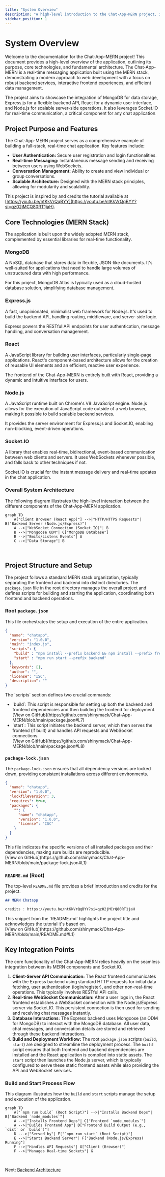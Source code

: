 ```yaml
---
title: "System Overview"
description: "A high-level introduction to the Chat-App-MERN project, its purpose, and core technologies."
sidebar_position: 1
---
```

 # System Overview

Welcome to the documentation for the Chat-App-MERN project! This document provides a high-level overview of the application, outlining its purpose, core technologies, and fundamental architecture. The Chat-App-MERN is a real-time messaging application built using the MERN stack, demonstrating a modern approach to web development with a focus on robust backend services, interactive frontend experiences, and efficient data management.

The project aims to showcase the integration of MongoDB for data storage, Express.js for a flexible backend API, React for a dynamic user interface, and Node.js for scalable server-side operations. It also leverages Socket.IO for real-time communication, a critical component for any chat application.

## Project Purpose and Features

The Chat-App-MERN project serves as a comprehensive example of building a full-stack, real-time chat application. Key features include:

*   **User Authentication:** Secure user registration and login functionalities.
*   **Real-time Messaging:** Instantaneous message sending and receiving between users using WebSockets.
*   **Conversation Management:** Ability to create and view individual or group conversations.
*   **Scalable Architecture:** Designed with the MERN stack principles, allowing for modularity and scalability.

This project is inspired by and credits the tutorial available at [https://youtu.be/ntKkVrQqBYY](https://youtu.be/ntKkVrQqBYY?si=qz02jMCQ80RT1jaH).

## Core Technologies (MERN Stack)

The application is built upon the widely adopted MERN stack, complemented by essential libraries for real-time functionality.

### **MongoDB**
<p>A NoSQL database that stores data in flexible, JSON-like documents. It's well-suited for applications that need to handle large volumes of unstructured data with high performance.</p>
<p>For this project, MongoDB Atlas is typically used as a cloud-hosted database solution, simplifying database management.</p>

### **Express.js**
<p>A fast, unopinionated, minimalist web framework for Node.js. It's used to build the backend API, handling routing, middleware, and server-side logic.</p>
<p>Express powers the RESTful API endpoints for user authentication, message handling, and conversation management.</p>

### **React**
<p>A JavaScript library for building user interfaces, particularly single-page applications. React's component-based architecture allows for the creation of reusable UI elements and an efficient, reactive user experience.</p>
<p>The frontend of the Chat-App-MERN is entirely built with React, providing a dynamic and intuitive interface for users.</p>

### **Node.js**
<p>A JavaScript runtime built on Chrome's V8 JavaScript engine. Node.js allows for the execution of JavaScript code outside of a web browser, making it possible to build scalable backend services.</p>
<p>It provides the server environment for Express.js and Socket.IO, enabling non-blocking, event-driven operations.</p>

### **Socket.IO**
<p>A library that enables real-time, bidirectional, event-based communication between web clients and servers. It uses WebSockets whenever possible, and falls back to other techniques if not.</p>
<p>Socket.IO is crucial for the instant message delivery and real-time updates in the chat application.</p>

### **Overall System Architecture**

The following diagram illustrates the high-level interaction between the different components of the Chat-App-MERN application.





```mermaid
graph TD
    A["Client Browser (React App)"] -->|"HTTP/HTTPS Requests"| B["Backend Server (Node.js/Express)"]
    A -->|"WebSocket Connection (Socket.IO)"| B
    B -->|"Mongoose ODM"| C["MongoDB Database"]
    B -->|"Emits/Listens Events"| A
    C -->|"Data Storage"| B
```


<br />

## Project Structure and Setup

The project follows a standard MERN stack organization, typically separating the frontend and backend into distinct directories. The `package.json` file in the root directory manages the overall project and defines scripts for building and starting the application, coordinating both frontend and backend operations.

### **Root `package.json`**

This file orchestrates the setup and execution of the entire application.

```json
{
  "name": "chatapp",
  "version": "1.0.0",
  "main": "index.js",
  "scripts": {
    "build" : "npm install --prefix backend && npm install --prefix frontend && npm run build --prefix frontend",
    "start" : "npm run start --prefix backend"
  },
  "keywords": [],
  "author": "",
  "license": "ISC",
  "description": ""
}
```
<p>
    The `scripts` section defines two crucial commands:
    <ul>
        <li>`build`: This script is responsible for setting up both the backend and frontend dependencies and then building the frontend for deployment.
            <br />[View on GitHub](https://github.com/shinymack/Chat-App-MERN/blob/main/package.json#L7)
        </li>
        <li>`start`: This script initiates the backend server, which then serves the frontend (if built) and handles API requests and WebSocket connections.
            <br />[View on GitHub](https://github.com/shinymack/Chat-App-MERN/blob/main/package.json#L8)
        </li>
    </ul>
</p>

### **`package-lock.json`**

The `package-lock.json` ensures that all dependency versions are locked down, providing consistent installations across different environments.

```json
{
  "name": "chatapp",
  "version": "1.0.0",
  "lockfileVersion": 3,
  "requires": true,
  "packages": {
    "": {
      "name": "chatapp",
      "version": "1.0.0",
      "license": "ISC"
    }
  }
}
```
<p>
    This file indicates the specific versions of all installed packages and their dependencies, making sure builds are reproducible.
    <br />[View on GitHub](https://github.com/shinymack/Chat-App-MERN/blob/main/package-lock.json#L1)
</p>

### **`README.md` (Root)**

The top-level `README.md` file provides a brief introduction and credits for the project.

```markdown
## MERN Chatapp

credits : https://youtu.be/ntKkVrQqBYY?si=qz02jMCrQ80RT1jaH
```
<p>
    This snippet from the `README.md` highlights the project title and acknowledges the tutorial it's based on.
    <br />[View on GitHub](https://github.com/shinymack/Chat-App-MERN/blob/main/README.md#L1)
</p>

## Key Integration Points

The core functionality of the Chat-App-MERN relies heavily on the seamless integration between its MERN components and Socket.IO.

1.  **Client-Server API Communication:** The React frontend communicates with the Express backend using standard HTTP requests for initial data fetching, user authentication (login/register), and other non-real-time operations. This typically involves RESTful API calls.
2.  **Real-time WebSocket Communication:** After a user logs in, the React frontend establishes a WebSocket connection with the Node.js/Express server via Socket.IO. This persistent connection is then used for sending and receiving chat messages instantly.
3.  **Database Interactions:** The Express backend uses Mongoose (an ODM for MongoDB) to interact with the MongoDB database. All user data, chat messages, and conversation details are stored and retrieved through these backend interactions.
4.  **Build and Deployment Workflow:** The root `package.json` scripts (`build`, `start`) are designed to streamline the deployment process. The `build` script ensures that both frontend and backend dependencies are installed and the React application is compiled into static assets. The `start` script then launches the Node.js server, which is typically configured to serve these static frontend assets while also providing the API and WebSocket services.

### **Build and Start Process Flow**

This diagram illustrates how the `build` and `start` scripts manage the setup and execution of the application.





```mermaid
graph TD
    A["`npm run build` (Root Script)"] -->|"Installs Backend Deps"| B["Backend `node_modules`"]
    A -->|"Installs Frontend Deps"| C["Frontend `node_modules`"]
    A -->|"Builds Frontend App"| D["Frontend Build Output (e.g., `dist` or `build`)"]
    D -.->|"Served by"| E["`npm run start` (Root Script)"]
    E -->|"Starts Backend Server"| F["Backend (Node.js/Express) Running"]
    F -->|"Handles API Requests"| G["Client (Browser)"]
    F -->|"Manages Real-time Sockets"| G
```


<br />

Next: [Backend Architecture](./2_backend-architecture.mdx)